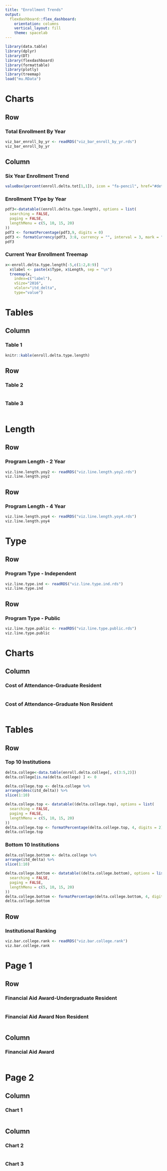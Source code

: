 ```yaml
---
title: "Enrollment Trends"
output: 
  flexdashboard::flex_dashboard:
    orientation: columns
    vertical_layout: fill
    theme: spacelab    
---
```


```r
library(data.table)
library(dplyr)
library(DT)
library(flexdashboard)
library(formattable)
library(plotly)
library(treemap)
load("mu.RData")
```

Charts {data-navmenu="Enrollment Summary"}
=====================================

Row {data-width=500}
-----------------------------------------------------------------------

### Total Enrollment By Year

```r
viz_bar_enroll_by_yr <- readRDS("viz_bar_enroll_by_yr.rds")
viz_bar_enroll_by_yr
```

Column {data-width=350}
-----------------------------------------------------------------------

### Six Year Enrollment Trend

```r
valueBox(percent(enroll.delta.tot[1,1]), icon = "fa-pencil", href="#details")
```


### Enrollment TYpe by Year

```r
pdf3<-datatable((enroll.delta.type.length), options = list(
  searching = FALSE,
  paging = FALSE,
  lengthMenu = c(5, 10, 15, 20)
))
pdf3 <- formatPercentage(pdf3,9, digits = 0)
pdf3 <- formatCurrency(pdf3, 3:8, currency = "", interval = 3, mark = ",", digits = 0, before = TRUE)
pdf3
```


### Current Year Enrollment Treemap

```r
x<-enroll.delta.type.length[-5,c(1:2,8:9)]
  x$label <- paste(x$Type, x$Length, sep = "\n")
  treemap(x,
    index=c("label"),
    vSize="2016",
    vColor="itd_delta",
    type="value")     
```

Tables {data-navmenu="Enrollment Summary"}
=====================================  

Column
-------------------------------------
    
### Table 1
    
```r
knitr::kable(enroll.delta.type.length)
```
   
Row
-------------------------------------
    
### Table 2
    
```r

```
    
### Table 3

```r

```

Length {data-navmenu="Institution Overview"}
=====================================


Row
-----------------------------------------------------------------------

### Program Length - 2 Year

```r
viz.line.length.yoy2 <- readRDS("viz.line.length.yoy2.rds")
viz.line.length.yoy2
```

Row
-----------------------------------------------------------------------

### Program Length - 4 Year

```r
viz.line.length.yoy4 <- readRDS("viz.line.length.yoy4.rds")
viz.line.length.yoy4
```

Type {data-navmenu="Institution Overview"}
=====================================  

Row
-------------------------------------
    
### Program Type - Independent
    
```r
viz.line.type.ind <- readRDS("viz.line.type.ind.rds")
viz.line.type.ind
```
   
Row
-------------------------------------
    
### Program Type - Public
    
```r
viz.line.type.public <- readRDS("viz.line.type.public.rds")
viz.line.type.public
```

Charts {data-navmenu="College Detail"}
=====================================     

Column {data-width=350}
-----------------------------------------------------------------------

### Cost of Attendance-Graduate Resident

```r

```

### Cost of Attendance-Graduate Non Resident

```r

```

Tables {data-navmenu="College Detail"}
=====================================    

Row {data-width=450}
-------------------------------------
    
### Top 10 Institutions

```r
delta.college<-data.table(enroll.delta.college[, c(3:5,2)])
delta.college[is.na(delta.college) ] <- 0

delta.college.top <- delta.college %>%
arrange(desc(itd_delta)) %>% 
slice(1:10) 

delta.college.top <- datatable((delta.college.top), options = list(
  searching = FALSE,
  paging = FALSE,
  lengthMenu = c(5, 10, 15, 20)
))
delta.college.top <- formatPercentage(delta.college.top, 4, digits = 2)
delta.college.top

```
    
### Bottom 10 Institutions

```r
delta.college.bottom <- delta.college %>%
arrange(itd_delta) %>% 
slice(1:10) 

delta.college.bottom <- datatable((delta.college.bottom), options = list(
  searching = FALSE,
  paging = FALSE,
  lengthMenu = c(5, 10, 15, 20)
))
delta.college.bottom <- formatPercentage(delta.college.bottom, 4, digits = 2)
delta.college.bottom
```

Row
-------------------------------------
    
### Institutional Ranking
    
```r
viz.bar.college.rank <- readRDS("viz.bar.college.rank")
viz.bar.college.rank
```

Page 1 {data-navmenu="Fin Aid Awd"}
=====================================    

Row
-------------------------------------
    
### Financial Aid Award-Undergraduate Resident

```r

```
    
### Financial Aid Award Non Resident

```r

```

Column
-------------------------------------
    
### Financial Aid Award
    
```r

```





Page 2 {data-navmenu="Fin Aid Awd"}
=====================================    

Column 
-------------------------------------
    
### Chart 1
    
```r

```
   
Column {.tabset}
-------------------------------------
   
### Chart 2

```r

```   
 
### Chart 3
    
```r

```